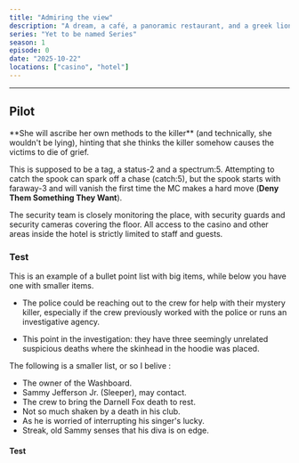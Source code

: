 ```yaml
---
title: "Admiring the view"
description: "A dream, a café, a panoramic restaurant, and a greek lion."
series: "Yet to be named Series"
season: 1
episode: 0
date: "2025-10-22"
locations: ["casino", "hotel"]
---
```




---

## Pilot

<Clue type="default">
  **She will ascribe her own methods to the killer** (and technically, she
  wouldn't be lying), hinting that she thinks the killer somehow causes the
  victims to die of grief.
</Clue>

This is supposed to be a <Tag>tag</Tag>, a <Status>status-2</Status> and a <Spectrum>spectrum:5</Spectrum>. Attempting to catch the spook can spark
off a chase (catch:5), but the spook starts with faraway-3 and will vanish the first time the MC makes a
hard move (**Deny Them Something They Want**).

The security team is closely monitoring the place, with security guards and security cameras covering the floor. All access to <Location name="casino">the casino</Location> and other areas <Location name="hotel">inside the hotel</Location> is strictly limited to staff and guests.

### Test

This is an example of a bullet point list with big items, while below you have one with smaller items.

- The police could be reaching out to the crew for help with their mystery killer, especially if the crew previously worked with the police or runs an investigative agency.

- This point in the investigation: they have three seemingly unrelated suspicious deaths where the skinhead in the hoodie was placed.

The following is a smaller list, or so I belive :

- The owner of the Washboard.
- Sammy Jefferson Jr. (Sleeper), may contact.
- The crew to bring the Darnell Fox death to rest.
- Not so much shaken by a death in his club.
- As he is worried of interrupting his singer's lucky.
- Streak, old Sammy senses that his diva is on edge.

#### Test
